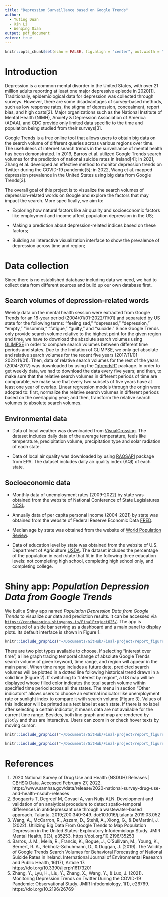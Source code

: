 ```yaml
---
title: "Depression Surveillance based on Google Trends"
author:
  - Yuting Duan
  - Xin Li
  - Wenqing Qian
output: pdf_document
zotero: true
---
```


```r
knitr::opts_chunk$set(echo = FALSE, fig.align = "center", out.width = "85%")
```

# Introduction

Depression is a common mental disorder in the United States, with over 21 million adults reporting at least one major depressive episode in 2020[1]. Traditionally, epidemiological data for depression was collected through surveys. However, there are some disadvantages of survey-based methods, such as low response rates, the stigma of depression, concealment, report bias, and high costs[2]. Major organizations such as the National Institute of Mental Health (NIMH), Anxiety & Depression Association of America (ADAA), and CDC provide only limited data specific to the time and population being studied from their surveys[3].

Google Trends is a free online tool that allows users to obtain big data on the search volume of different queries across various regions over time. The usefulness of internet search trends in the surveillance of mental health has been demonstrated. In 2019, Barros et al. utilized Google Trends search volumes for the prediction of national suicide rates in Ireland[4]; in 2021, Zhang et al. developed an effective method to monitor depression trends on Twitter during the COVID-19 pandemic[5]; in 2022, Wang et al. mapped depression prevalence in the United States using big data from Google Trends[3].

The overall goal of this project is to visualize the search volumes of depression-related words on Google and explore the factors that may impact the search. More specifically, we aim to:

  * Exploring how natural factors like air quality and socioeconomic factors like employment and income affect population depression in the US;
  
  * Making a prediction about depression-related indices based on these factors;
  
  * Building an interactive visualization interface to show the prevalence of depression across time and region;

# Data collection

Since there is no established database including data we need, we had to collect data from different sources and build up our own database first.

## Search volumes of depression-related words

Weekly data on the mental health session were extracted from Google Trends for an 18-year period (2004/01/01-2022/11/01) and separated by US state for the following terms: “feeling sad,” “depressed,” “depression,” “empty,” “insomnia,” “fatigue,” “guilty,” and “suicide.” Since Google Trends only provide search volume relative to the highest point for the given region and time, we have to download the absolute search volumes using [GLIMPSE](https://meetglimpse.com/extension/) in order to compare search volumes between different time periods and states. Due to the limitation of GLIMPSE, we only get absolute and relative search volumes for the recent five years (2017/11/01-2022/11/01). Then, data of relative search volumes for the rest of the years (2004-2017) was downloaded by using the ["gtrendsR"](https://cran.r-project.org/web/packages/gtrendsR/gtrendsR.pdf) package. In order to get weekly data, we had to download the data every five years; and then, to make sure that the relative search volumes in different periods of time are comparable, we make sure that every two subsets of five years have at least one year of overlap. Linear regression models through the origin were adopted to: first, normalize the relative search volumes in different periods based on the overlapping year; and then, transform the relative search volumes to absolute search volumes.

## Environmental data

 * Data of local weather was downloaded from [VisualCrossing](https://www.visualcrossing.com/weather-api). The dataset includes daily data of the average temperature, feels like temperature, precipitation volume, precipitation type and solar radiation of each state. 
 
 * Data of local air quality was downloaded by using [RAQSAPI](https://cran.r-project.org/web/packages/RAQSAPI/vignettes/RAQSAPIvignette.html) package from EPA. The dataset includes daily air quality index (AQI) of each state.

## Socioeconomic data

 * Monthly data of unemployment rates (2009-2022) by state was obtained from the website of National Conference of State Legislatures [NCSL](https://www.ncsl.org/research/labor-and-employment/state-unemployment-update.aspx).
 
 * Annually data of per capita personal income (2004-2021) by state was obtained from the website of Federal Reserve Economic Data [FRED](https://fred.stlouisfed.org/release/tables?eid=257197&rid=110).

* Median age by state was obtained from the website of [World Population Review](https://worldpopulationreview.com/state-rankings/median-age-by-state).

* Data of education level by state was obtained from the website of U.S. Department of Agriculture [USDA](https://data.ers.usda.gov/reports.aspx?ID=17829). The dataset includes the percentage of the population in each state that fit in the following three education levels: not completing high school, completing high school only, and completing college.

# Shiny app: *Population Depression Data from Google Trends*

We built a Shiny app named *Population Depression Data from Google Trends* to visualize our data and prediction results. It can be accessed via [`https://conchaespina.shinyapps.io/FinalProject625/`](https://conchaespina.shinyapps.io/FinalProject625/). The app is composed of a side bar serving as a dashboard and a main panel to display plots. Its default interface is shown in Figure 1.

```r
knitr::include_graphics("~/Documents/GitHub/Final-project/report_figures/default.png")
```

There are two plot types available to choose. If selecting "Interest over time", a line graph tracing temporal change of absolute Google Trends search volume of given keyword, time range, and region will appear in the main panel. When time range includes a future date, predicted search volumes will be plotted in a dotted line following historical trend drawn in a solid line (Figure 2). If switching to "Interest by region", a US map will be displayed whose filled color indicates the total search volume within specified time period across all the states. The menu in section "Other indicators" allows users to choose an external indicator like unemployment rate or sunlight index to compare it with search volume (Figure 3). Values of this indicator will be printed as a text label at each state. If there is no label after selecting a certain indicator, it means data are not available for the current time range. Besides, both line graph and map are rendered by `plotly` and thus are interactive. Users can zoom in or check hover texts by moving cursor.

```r
knitr::include_graphics("~/Documents/GitHub/Final-project/report_figures/line.png")
```

```r
knitr::include_graphics("~/Documents/GitHub/Final-project/report_figures/map.png")
```

# References

1. 2020 National Survey of Drug Use and Health (NSDUH) Releases | CBHSQ Data. Accessed February 27, 2022. https://www.samhsa.gov/data/release/2020-national-survey-drug-use-and-health-nsduh-releases
2. Boogaerts T, Degreef M, Covaci A, van Nuijs ALN. Development and validation of an analytical procedure to detect spatio-temporal differences in antidepressant use through a wastewater-based approach. Talanta. 2019;200:340-349. doi:10.1016/j.talanta.2019.03.052
3. Wang, A., McCarron, R., Azzam, D., Stehli, A., Xiong, G., & DeMartini, J. (2022). Utilizing Big Data From Google Trends to Map Population Depression in the United States: Exploratory Infodemiology Study. JMIR Mental Health, 9(3), e35253. https://doi.org/10.2196/35253
4. Barros, J. M., Melia, R., Francis, K., Bogue, J., O’Sullivan, M., Young, K., Bernert, R. A., Rebholz-Schuhmann, D., & Duggan, J. (2019). The Validity of Google Trends Search Volumes for Behavioral Forecasting of National Suicide Rates in Ireland. International Journal of Environmental Research and Public Health, 16(17), Article 17. https://doi.org/10.3390/ijerph16173201
5. Zhang, Y., Lyu, H., Liu, Y., Zhang, X., Wang, Y., & Luo, J. (2021). Monitoring Depression Trends on Twitter During the COVID-19 Pandemic: Observational Study. JMIR Infodemiology, 1(1), e26769. https://doi.org/10.2196/26769


